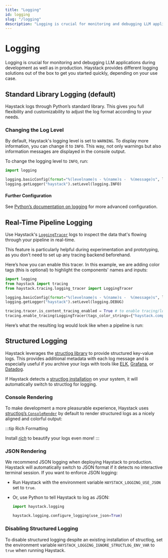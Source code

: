 ```yaml
---
title: "Logging"
id: logging
slug: "/logging"
description: "Logging is crucial for monitoring and debugging LLM applications during development as well as in production. Haystack provides different logging solutions out of the box to get you started quickly, depending on your use case."
---
```



# Logging

Logging is crucial for monitoring and debugging LLM applications during development as well as in production. Haystack provides different logging solutions out of the box to get you started quickly, depending on your use case.

## Standard Library Logging (default)

Haystack logs through Python’s standard library. This gives you full flexibility and customizability to adjust the log format according to your needs.

### Changing the Log Level

By default, Haystack's logging level is set to `WARNING`. To display more information, you can change it to `INFO`. This way, not only warnings but also information messages are displayed in the console output.

To change the logging level to `INFO`, run:

```python
import logging

logging.basicConfig(format="%(levelname)s - %(name)s -  %(message)s", level=logging.WARNING)
logging.getLogger("haystack").setLevel(logging.INFO)
```

#### Further Configuration

See [Python’s documentation on logging](https://docs.python.org/3/howto/logging.html) for more advanced configuration.

## Real-Time Pipeline Logging

Use Haystack's [`LoggingTracer`](https://github.com/deepset-ai/haystack/blob/main/haystack/tracing/logging_tracer.py) logs to inspect the data that's flowing through your pipeline in real-time.

This feature is particularly helpful during experimentation and prototyping, as you don’t need to set up any tracing backend beforehand.

Here’s how you can enable this tracer. In this example, we are adding color tags (this is optional) to highlight the components' names and inputs:

```python
import logging
from haystack import tracing
from haystack.tracing.logging_tracer import LoggingTracer

logging.basicConfig(format="%(levelname)s - %(name)s -  %(message)s", level=logging.WARNING)
logging.getLogger("haystack").setLevel(logging.DEBUG)

tracing.tracer.is_content_tracing_enabled = True # to enable tracing/logging content (inputs/outputs)
tracing.enable_tracing(LoggingTracer(tags_color_strings={"haystack.component.input": "\x1b[1;31m", "haystack.component.name": "\x1b[1;34m"}))
```

Here’s what the resulting log would look like when a pipeline is run:
<ClickableImage src="/img/55c3d5c84282d726c95fb3350ec36be49a354edca8a6164f5dffdab7121cec58-image_2.png" alt="Console output showing Haystack pipeline execution with DEBUG level tracing logs including component names, types, and input/output specifications" />

## Structured Logging

Haystack leverages the [structlog library](https://www.structlog.org/en/stable/) to provide structured key-value logs. This provides additional metadata with each log message and is especially useful if you archive your logs with tools like [ELK](https://www.elastic.co/de/elastic-stack), [Grafana](https://grafana.com/oss/agent/?plcmt=footer), or [Datadog](https://www.datadoghq.com/).

If Haystack detects a [structlog installation](https://www.structlog.org/en/stable/) on your system, it will automatically switch to structlog for logging.

### Console Rendering

To make development a more pleasurable experience, Haystack uses [structlog’s `ConsoleRender`](https://www.structlog.org/en/stable/console-output.html) by default to render structured logs as a nicely aligned and colorful output:
<ClickableImage src="/img/e49a1f2-Screenshot_2024-02-27_at_16.13.51.png" alt="Python code snippet demonstrating basic logging setup with getLogger and a warning level log message output" />

:::tip
Rich Formatting

Install [_rich_](https://rich.readthedocs.io/en/stable/index.html) to beautify your logs even more!
:::

### JSON Rendering

We recommend JSON logging when deploying Haystack to production. Haystack will automatically switch to JSON format if it detects no interactive terminal session. If you want to enforce JSON logging:

- Run Haystack with the environment variable `HAYSTACK_LOGGING_USE_JSON` set to `true`.
- Or, use Python to tell Haystack to log as JSON:

  ```python
  import haystack.logging

  haystack.logging.configure_logging(use_json=True)
  ```
<ClickableImage src="/img/bff93d4-Screenshot_2024-02-27_at_16.15.35.png" alt="Python code snippet showing structured JSON logging configuration with example JSON formatted log output including event, level, and timestamp fields" />

### Disabling Structured Logging

To disable structured logging despite an existing installation of structlog, set the environment variable `HAYSTACK_LOGGING_IGNORE_STRUCTLOG_ENV_VAR` to `true` when running Haystack.
